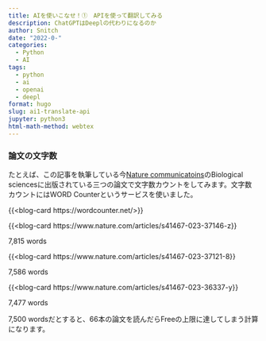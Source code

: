 ```yaml
---
title: AIを使いこなせ！①　APIを使って翻訳してみる
description: ChatGPTはDeeplの代わりになるのか
author: Snitch
date: "2022-0-"
categories:
  - Python
  - AI
tags:
  - python
  - ai
  - openai
  - deepl
format: hugo
slug: ai1-translate-api
jupyter: python3
html-math-method: webtex
---
```


### 論文の文字数

たとえば、この記事を執筆している今[Nature communicatoins]()のBiological sciencesに出版されている三つの論文で文字数カウントをしてみます。文字数カウントにはWORD Counterというサービスを使いました。

{{<blog-card https://wordcounter.net/>}}

{{<blog-card https://www.nature.com/articles/s41467-023-37146-z}}

7,815 words

{{<blog-card https://www.nature.com/articles/s41467-023-37121-8}}

7,586 words

{{<blog-card https://www.nature.com/articles/s41467-023-36337-y}}

7,477 words

7,500 wordsだとすると、66本の論文を読んだらFreeの上限に達してしまう計算になります。